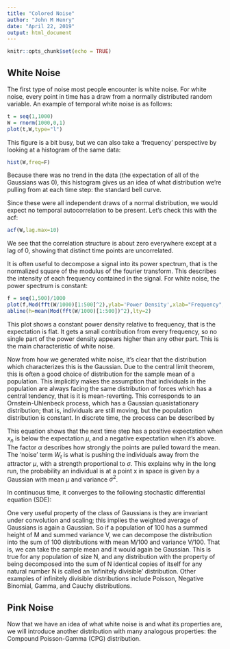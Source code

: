 ```yaml
---
title: "Colored Noise"
author: "John M Henry"
date: "April 22, 2019"
output: html_document
---
```


```r
knitr::opts_chunk$set(echo = TRUE)
```

## White Noise

The first type of noise most people encounter is white noise. For white noise, every point in time has a draw from a normally distributed random variable. An example of temporal white noise is as follows:

```r
t = seq(1,1000)
W = rnorm(1000,0,1)
plot(t,W,type="l")
```

This figure is a bit busy, but we can also take a 'frequency' perspective by looking at a histogram of the same data:

```r
hist(W,freq=F)
```

Because there was no trend in the data (the expectation of all of the Gaussians was 0), this histogram gives us an idea of what distribution we're pulling from at each time step: the standard bell curve.

Since these were all independent draws of a normal distribution, we would expect no temporal autocorrelation to be present. Let's check this with the acf:

```r
acf(W,lag.max=10)
```

We see that the correlation structure is about zero everywhere except at a lag of 0, showing that distinct time points are uncorrelated.

It is often useful to decompose a signal into its power spectrum, that is the normalized square of the modulus of the fourier transform. This describes the intensity of each frequency contained in the signal. For white noise, the power spectrum is constant:

```r
f = seq(1,500)/1000
plot(f,Mod(fft(W/1000)[1:500]^2),ylab='Power Density',xlab="Frequency",ylim=c(0,1))
abline(h=mean(Mod(fft(W/1000)[1:500])^2),lty=2)
```

This plot shows a constant power density relative to frequency, that is the expectation is flat. It gets a small contribution from every frequency, so no single part of the power density appears higher than any other part. This is the main characteristic of white noise.

Now from how we generated white noise, it's clear that the distribution which characterizes this is the Gaussian. Due to the central limit theorem, this is often a good choice of distribution for the sample mean of a population. This implicitly makes the assumption that individuals in the population are always facing the same distribution of forces which has a central tendency, that is it is mean-reverting. This corresponds to an Ornstein-Uhlenbeck process, which has a Gaussian quasistationary distribution; that is, individuals are still moving, but the population distribution is constant. In discrete time, the process can be described by

\begin{equation}
x_{n+1} = x_n + \alpha (\mu - x_n) + \sigma W_t
\end{equation}

This equation shows that the next time step has a positive expectation when $x_n$ is below the expectation $\mu$, and a negative expectation when it's above. The factor $\alpha$ describes how strongly the points are pulled toward the mean. The 'noise' term $W_t$ is what is pushing the individuals away from the attractor $\mu$, with a strength proportional to $\sigma$. This explains why in the long run, the probability an individual is at a point x in space is given by a Gaussian with mean $\mu$ and variance $\sigma^2$.

In continuous time, it converges to the following stochastic differential equation (SDE):

\begin{equation}
dx = \alpha (\mu-x)dt + \sigma dW
\end{equation}

One very useful property of the class of Gaussians is they are invariant under convolution and scaling; this implies the weighted average of Gaussians is again a Gaussian. So if a population of 100 has a summed height of M and summed variance V, we can decompose the distribution into the sum of 100 distributions with mean M/100 and variance V/100. That is, we can take the sample mean and it would again be Gaussian. This is true for any population of size N, and any distribution with the property of being decomposed into the sum of N identical copies of itself for any natural number N is called an 'infinitely divisible' distribution. Other examples of infinitely divisible distributions include Poisson, Negative Binomial, Gamma, and Cauchy distributions.

## Pink Noise

Now that we have an idea of what white noise is and what its properties are, we will introduce another distribution with many analogous properties: the Compound Poisson-Gamma (CPG) distribution.




